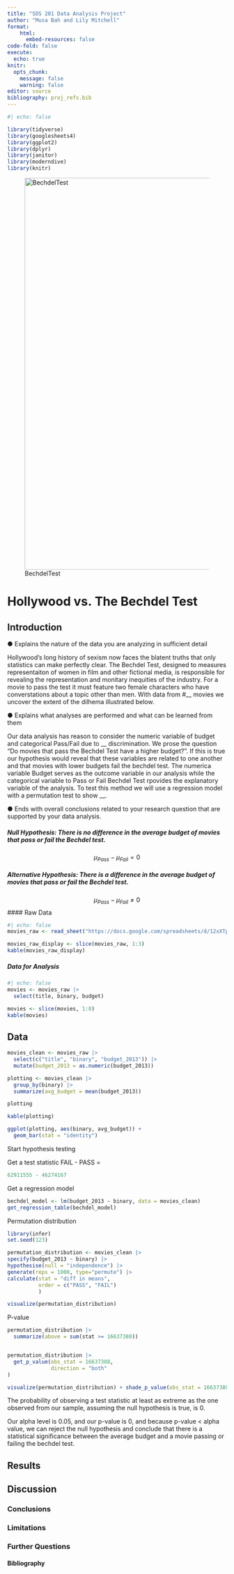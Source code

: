 ```yaml
---
title: "SDS 201 Data Analysis Project"
author: "Musa Bah and Lily Mitchell"
format: 
    html:
      embed-resources: false
code-fold: false
execute: 
  echo: true 
knitr: 
  opts_chunk: 
    message: false
    warning: false 
editor: source 
bibliography: proj_refs.bib
---
```


```r
#| echo: false

library(tidyverse)
library(googlesheets4)
library(ggplot2)
library(dplyr)
library(janitor)
library(moderndive)
library(knitr)
```

![BechdelTest](https://static1.colliderimages.com/wordpress/wp-content/uploads/2023/08/10-great-war-movies-that-passed-the-bechdel-test.jpg){width="900"}

# Hollywood vs. The Bechdel Test

## Introduction
● Explains the nature of the data you are analyzing in sufficient detail

Hollywood's long history of sexism now faces the blatent truths that
only statistics can make perfectly clear. The Bechdel Test, designed to
measures representaiton of women in film and other fictional media, is
responsible for revealing the representation and monitary inequities of
the industry. For a movie to pass the test it must feature two female
characters who have converstations about a topic other than men. With
data from #\_\_ movies we uncover the extent of the dilhema illustrated
below.

● Explains what analyses are performed and what can be learned from them

Our data analysis has reason to consider the numeric variable of budget
and categorical Pass/Fail due to \_\_ discrimination. We prose the
question "Do movies that pass the Bechdel Test have a higher budget?".
If this is true our hypothesis would reveal that these variables are
related to one another and that movies with lower budgets fail the
bechdel test. The numerica variable Budget serves as the outcome
variable in our analysis while the categorical variable to Pass or Fail
Bechdel Test rpovides the explanatory variable of the analysis. To test
this method we will use a regression model with a permutation test to
show \_\_.

● Ends with overall conclusions related to your research question that
are supported by your data analysis.

##### Null Hypothesis: There is no difference in the average budget of movies that pass or fail the Bechdel test. 
$$
\mu_{Pass} - \mu_{Fail} = 0
$$

##### Alternative Hypothesis: There is a difference in the average budget of movies that pass or fail the Bechdel test.
$$
\mu_{Pass} - \mu_{Fail} \ne 0
$$
#### Raw Data
```r
#| echo: false 
movies_raw <- read_sheet("https://docs.google.com/spreadsheets/d/12xXTpjqwY35HV5WcAZtIGxnLc8xmBD0hQPVZKR5njcY/edit?gid=1554984819#gid=1554984819")

movies_raw_display <- slice(movies_raw, 1:3) 
kable(movies_raw_display) 
```
##### Data for Analysis 
```r
#| echo: false 
movies <- movies_raw |>
  select(title, binary, budget)

movies <- slice(movies, 1:8)
kable(movies)
```

## Data
```r
movies_clean <- movies_raw |>
  select(c("title", "binary", "budget_2013")) |>
  mutate(budget_2013 = as.numeric(budget_2013))

plotting <- movies_clean |>
  group_by(binary) |>
  summarize(avg_budget = mean(budget_2013))

plotting

kable(plotting)
```

```r
ggplot(plotting, aes(binary, avg_budget)) +
  geom_bar(stat = "identity")
```



Start hypothesis testing

Get a test statistic
FAIL - PASS = 
```r
62911555 - 46274167
```


Get a regression model
```r
bechdel_model <- lm(budget_2013 ~ binary, data = movies_clean)
get_regression_table(bechdel_model)
```

Permutation distribution
```r
library(infer)
set.seed(123)

permutation_distribution <- movies_clean |>
specify(budget_2013 ~ binary) |>
hypothesise(null = "independence") |>
generate(reps = 1000, type="permute") |>
calculate(stat = "diff in means",
          order = c("PASS", "FAIL")
          )

visualize(permutation_distribution)
```

P-value
```r
permutation_distribution |>
  summarize(above = sum(stat >= 16637388))


permutation_distribution |>
  get_p_value(obs_stat = 16637388,
              direction = "both"
)

```


```r
visualize(permutation_distribution) + shade_p_value(obs_stat = 16637388, direction = "both")
```
The probability of observing a test statistic at least as extreme as the one observed from our sample, assuming the null hypothesis is true, is 0. 

Our alpha level is 0.05, and our p-value is 0, and because p-value < alpha value, we can reject the null hypothesis and conclude that there is a statistical significance between the average budget and a movie passing or failing the bechdel test. 


## Results

## Discussion

### Conclusions

### Limitations

### Further Questions

#### Bibliography
